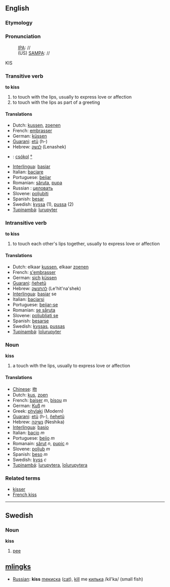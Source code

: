 ==English==
=== Etymology ===

=== Pronunciation ===
:[[w:IPA|IPA]]: //
:(US) [[SAMPA]]: //
KIS

=== Transitive verb ===
'''to kiss'''

# to touch with the lips, usually to express love or affection
# to touch with the lips as part of a greeting

==== Translations ====
*Dutch: [[kussen]], [[zoenen]]
*French: [[embrasser]]
*German: [[küssen]]
*[[Guarani]]: [[etũ]] (h-)
*Hebrew: [[לנשק]] (Lenashek)
*{{hu}}: [[csókol]] [[:hu: csókol |°]] 
*[[Interlingua]]: [[basiar]]
*Italian: [[baciare]]
*Portuguese: [[beijar]]
*Romanian: [[săruta]], [[pupa]] 
*Russian : [[целовать]]
*Slovene: [[poljubiti]]
*Spanish: [[besar]]
*Swedish: [[kyssa]] (1), [[pussa]] (2)
*[[Tupinambá]]: [[îurupyter]]

=== Intransitive verb ===
'''to kiss'''

# to touch each other's lips together, usually to express love or affection

==== Translations ====
*Dutch: elkaar [[kussen]], elkaar [[zoenen]]
*French: [[s'embrasser]]
*German: [[sich]] [[küssen]]
*[[Guarani]]: [[ñehetũ]]
*Hebrew: [[להתנשק]] (Le'hit'na'shek)
*[[Interlingua]]: [[basiar]] se
*Italian: [[baciarsi]]
*Portuguese: [[beijar-se]]
*Romanian: [[se săruta]]
*Slovene: [[poljubljati se]]
*Spanish: [[besarse]]
*Swedish: [[kyssas]], [[pussas]]
*[[Tupinambá]]: [[îoîurupyter]]

=== Noun ===
'''kiss'''

# a touch with the lips, usually to express love or affection

==== Translations ====
*[[Chinese]]: [[吻]]
*Dutch: [[kus]], [[zoen]]
*French: [[baiser]] ''m'', [[bisou]] ''m''
*German: [[Kuß]] ''m''
*Greek: [[phylaki]] (Modern)
*[[Guarani]]: [[etũ]] (h-), [[ñehetũ]]
*Hebrew: [[נשיקה]] (Neshika)
*[[Interlingua]]: [[basio]]
*Italian: [[bacio]] ''m''
*Portuguese: [[beijo]] ''m''
*Romanain: [[sărut]] ''n'', [[pupic]] ''n''
*Slovene: [[poljub]] ''m''
*Spanish: [[beso]] ''m''
*Swedish: [[kyss]] ''c''
*[[Tupinambá]]: [[îurupytera]], [[îoîurupytera]]

===Related terms===
*[[kisser]]
*[[French kiss]]

----
==Swedish==
===Noun===
'''kiss'''

#[[pee]]

==[[mlingks]]==
*[[Russian]]: '''kiss''' [[me]][[киска]] ([[cat]]), [[kill]] me  [[килька]] /kil'ka/ (small fish)